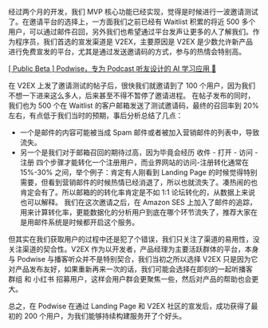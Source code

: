 经过两个月的开发，我们 MVP 核心功能已经实现，觉得是时候进行一波邀请测试了。在邀请平台的选择上，一方面我们之前已经有 Waitlist 积累的将近 500 多个用户，可以通过邮件召回，另外我们也希望通过平台发声让更多的人了解我们。作为程序员，我们首选的宣发渠道是 V2EX，主要原因是 V2EX 是少数允许新产品进行免费宣发的平台，尤其是通过发送邀请码的方式，参与的热情会特别高。

[[ Public Beta ] Podwise，专为 Podcast 听友设计的 AI 学习应用 🎁](https://www.v2ex.com/t/965212)

在 V2EX 上发了邀请测试的帖子后，很快我们就邀请到了 100 个用户，因为我们不想一下进来这么多人，后来甚至不得不暂停了邀请进程。
在帖子发布的同时，我们也为 500 个在 Waitlist 的客户邮箱发送了测试邀请码，最终的召回率到 20% 左右，有点低于我们当时的预期，事后分析总结了几点：

- 一个是邮件的内容可能被当成 Spam 邮件或者被加入营销邮件的列表中，导致流失。
- 另一个是我们对于邮箱召回的期待过高，因为毕竟会经历 收件 - 打开 - 访问 - 注册 四个步骤才能转化一个注册用户，而业界网站的访问-注册转化通常在 15%-30% 之间，举个例子：肯定有人刚看到 Landing Page 的时候觉得特别需要，但看到营销邮件的时候热情已经消退了，所以也就流失了。凑热闹的也肯定会有了。所以邮箱的的转化率肯定是不如 1:1 论坛转化的，从数据上来说也可以解释。
我们在这次邀请之后，在 Amazon SES 上加入了邮件的追踪，用来计算转化率，更能数据化的分析用户到底在哪个环节流失了，推荐大家在是用邮件系统是时候都开启这个服务。

但其实在我们获取用户的过程中还是犯了个错误，我们只关注了渠道的易用性，没关注渠道的契合性。V2EX 作为以开发者，产品经理为主要活跃群体的平台，本身与 Podwise 与播客听众并不是特别契合，我们当初之所以选择 V2EX 只是因为它对产品发布友好，如果重新再来一次的话，我们可能会选择在即刻的一起听播客 群组 和 小红书 招募用户，这样会用户群会更聚焦一些，然后对产品的帮助也会更大。

总之，在 Podwise 在通过 Landing Page 和 V2EX 社区的宣发后，成功获得了最初的 200 个用户，为我们能够持续构建服务开了个好头。
